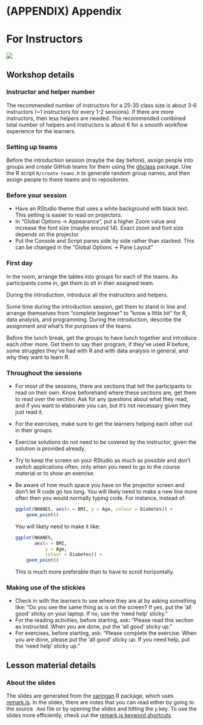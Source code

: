 # (APPENDIX) Appendix {-}

# For Instructors

![](https://img.shields.io/badge/document%20status-completed-brightgreen?style=flat-square)

## Workshop details

### Instructor and helper number

The recommended number of instructors for a 25-35 class size is about 3-6
instructors (~1 instructors for every 1-2 sessions). 
If there are more instructors, then less helpers are needed. 
The recommended combined total number of helpers
and instructors is about 6 for a smooth workflow experience for the learners.

### Setting up teams

Before the introduction session (maybe the day before),
assign people into groups 
and create GitHub teams for them using the [ghclass] package.
Use the R script `R/create-teams.R` to generate random group names,
and then assign people to these teams and to repositories.

[ghclass]: https://rundel.github.io/ghclass

### Before your session

- Have an RStudio theme that uses a white background with black text.
This setting is easier to read on projectors.
- In "Global Options -> Appearance", 
put a higher Zoom value and increase the font size (maybe around 14). 
Exact zoom and font size depends on the projector.
- Put the Console and Script panes side by side rather than stacked. 
This can be changed in the "Global Options -> Pane Layout" 

### First day

In the room, arrange the tables into groups for each of the teams.
As participants come in, get them to sit in their assigned team.

During the introduction, introduce all the instructors and helpers.

Some time during the introduction session, 
get them to stand in line and arrange themselves from 
"complete beginner" to "know a little bit" for R, 
data analysis, and programming.
During the introduction, 
describe the assignment and what's the purposes of the teams.

Before the lunch break, get the groups to have lunch together 
and introduce each other more. 
Get them to say their program, if they've used R before, 
some struggles they've had with R and with data analysis in general, 
and why they want to learn R.

### Throughout the sessions

- For most of the sessions,
there are sections that tell the participants to read on their own.
Know beforehand where these sections are,
get them to read over the section.
Ask for any questions about what they read, 
and if you want to elaborate you can, 
but it's not necessary given they just read it.
- For the exercises, 
make sure to get the learners helping each other out in their groups.
- Exercise solutions do not need to be covered by the instructor,
given the solution is provided already.
- Try to keep the screen on your RStudio as much as possible 
and don't switch applications often, 
only when you need to go to the course material or to show an exercise.
- Be aware of how much space you have on the projector screen 
and don't let R code go too long. 
You will likely need to make a new line more often then you would normally typing code.
For instance, instead of:

    ```r
    ggplot(NHANES, aes(x = BMI, y = Age, colour = Diabetes)) +
        geom_point()
    ```

    You will likely need to make it like:

    ```r
    ggplot(NHANES, 
           aes(x = BMI, 
               y = Age, 
               colour = Diabetes)) +
        geom_point()
    ```

    This is much more preferable than to have to scroll horizontally.


### Making use of the stickies

- Check in with the learners to see where they are at by asking something like:
"Do you see the same thing as is on the screen? 
If yes, put the 'all good' sticky on your laptop. 
If no, use the 'need help' sticky."
- For the reading activities, before starting, ask:
"Please read this section as instructed. 
When you are done, put the 'all good' sticky up."
- For exercises, before starting, ask:
"Please complete the exercise. When you are done,
please put the 'all good' sticky up.
If you need help, put the 'need help' sticky up."

## Lesson material details

### About the slides

The slides are generated from the [xaringan] R package,
which uses [remark.js].
In the slides, there are notes that you can read 
either by going to the source `.Rmd` file 
or by opening the slides and hitting the `p` key.
To use the slides more efficiently, 
check out the [remark.js keyword shortcuts].

[remark.js]: https://remarkjs.com/#1
[xaringan]: https://github.com/yihui/xaringan
[remark.js keyword shortcuts]: https://github.com/gnab/remark/wiki/Keyboard-shortcuts
